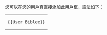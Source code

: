 {{userbox
| id       = [[File:Lee_Sung-kyung_at_32nd_Golden_Disc_Awards,_10_January_2018.jpg|45px]]
| id-c     = #ffffff
| info     = 這個用戶是'''[[李聖經|李聖經]]'''的粉絲。
| info-c   = #FF5FA2
| info-a   = center
| nocat = {{{nocat|}}}
|usercategory=喜歡李聖經的維基人
}}

<br>
<noinclude>
您可以在您的[[維基百科:用戶頁|用戶頁]]直接添加此[[維基百科:用戶框|用戶框]]，語法如下：
{| style="background: transparent; float: left;"
|<pre>{{User Biblee}}</pre>
|}